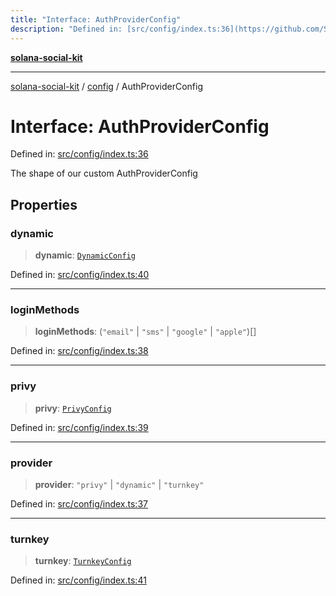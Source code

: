 ```yaml
---
title: "Interface: AuthProviderConfig"
description: "Defined in: [src/config/index.ts:36](https://github.com/SendArcade/solana-app-kit/blob/bd4b3556b8f469c27ebb06f4df65b3a36b43ba3b/src/config/index.ts#L36)"
---
```


[**solana-social-kit**](../../README.mdx)

***

[solana-social-kit](../../README.mdx) / [config](../README.mdx) / AuthProviderConfig

# Interface: AuthProviderConfig

Defined in: [src/config/index.ts:36](https://github.com/SendArcade/solana-app-kit/blob/bd4b3556b8f469c27ebb06f4df65b3a36b43ba3b/src/config/index.ts#L36)

The shape of our custom AuthProviderConfig

## Properties

### dynamic

> **dynamic**: [`DynamicConfig`](DynamicConfig.mdx)

Defined in: [src/config/index.ts:40](https://github.com/SendArcade/solana-app-kit/blob/bd4b3556b8f469c27ebb06f4df65b3a36b43ba3b/src/config/index.ts#L40)

***

### loginMethods

> **loginMethods**: (`"email"` \| `"sms"` \| `"google"` \| `"apple"`)[]

Defined in: [src/config/index.ts:38](https://github.com/SendArcade/solana-app-kit/blob/bd4b3556b8f469c27ebb06f4df65b3a36b43ba3b/src/config/index.ts#L38)

***

### privy

> **privy**: [`PrivyConfig`](PrivyConfig.mdx)

Defined in: [src/config/index.ts:39](https://github.com/SendArcade/solana-app-kit/blob/bd4b3556b8f469c27ebb06f4df65b3a36b43ba3b/src/config/index.ts#L39)

***

### provider

> **provider**: `"privy"` \| `"dynamic"` \| `"turnkey"`

Defined in: [src/config/index.ts:37](https://github.com/SendArcade/solana-app-kit/blob/bd4b3556b8f469c27ebb06f4df65b3a36b43ba3b/src/config/index.ts#L37)

***

### turnkey

> **turnkey**: [`TurnkeyConfig`](TurnkeyConfig.mdx)

Defined in: [src/config/index.ts:41](https://github.com/SendArcade/solana-app-kit/blob/bd4b3556b8f469c27ebb06f4df65b3a36b43ba3b/src/config/index.ts#L41)
